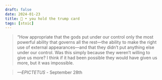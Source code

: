 ```yaml
---
draft: false 
date: 2024-01-23
title: 🗿 • you hold the trump card
tags: [stoic]
---
```


>  “How appropriate that the gods put under our control only the most powerful ability that governs all the rest—the ability to make the right use of external appearances—and that they didn’t put anything else under our control. Was this simply because they weren’t willing to give us more? I think if it had been possible they would have given us more, but it was impossible.

> *—EPICTETUS* - September 28th